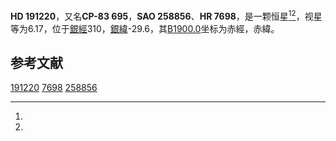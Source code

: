 {{Starbox begin
| name = HD 191220
}}
{{Starbox observe
| epoch = [[J2000.0|J2000.0]]
| constell = {{星座名待查}}<ref name=SIMBAD>{{cite web
 | url=http://simbad.u-strasbg.fr/simbad/sim-id?Ident=HR+7698
 | title =Pulsating variable Star
 | publisher=Centre de Données astronomiques de Strasbourg
 | work=SIMBAD
 | accessdate=2012-07-13}}</ref><ref name=DATA>{{cite web
 | url=http://vizier.u-strasbg.fr/viz-bin/VizieR-5?-out.add=.&-source=5050&-corr=PK=HR&-out.max=9999&HR=7698
 | title=VizieR Detailed Page
 | accessdate=2012-07-13
 | archive-date=2019-02-16
 | archive-url=https://web.archive.org/web/20190216094752/http://vizier.u-strasbg.fr/viz-bin/VizieR-5?-out.add=.&-source=5050&-corr=PK=HR&-out.max=9999&HR=7698
 | dead-url=no
 }}</ref>
| 星官 = 
| ra = {{RA|20|24|54.4}}<ref name=SIMBAD /><ref name=DATA />
| dec = {{DEC|-83|18|38}}<ref name=SIMBAD /><ref name=DATA />
| appmag_v = 6.17<ref name=SIMBAD /><ref name=DATA />
}}
{{Starbox character
| class = Am<ref name=SIMBAD /><ref name=DATA />
| b-v = 0.2<ref name=SIMBAD /><ref name=DATA />
| u-b = 0.13<ref name=SIMBAD /><ref name=DATA />
| r-i = <ref name=SIMBAD /><ref name=DATA />
| variable = 
}}
{{Starbox astrometry
| radial_v = 0.13
| prop_mo_ra = 0
| parallax = 
| p_error = 
}}
{{Starbox catalog
| names =CP-83 695，[[SAO星表|SAO]] 258856，[[HD星表|HD]] 191220，[[HR星表|HR]] 7698}}
{{Starbox reference |Simbad=HR+7698}}
{{Starbox end}}

'''HD 191220'''，又名'''CP-83 695'''，'''SAO 258856'''、'''HR 7698'''，是一颗恒星<ref name=SIMBAD /><ref name=DATA />，视星等为6.17，位于[[銀道座標系|銀經]]310，[[銀道座標系|銀緯]]-29.6，其[[B1900.0|B1900.0]]坐标为赤經{{RA|20|3|33.7}}，赤緯{{DEC|-83|-29.6|8}}。

== 参考文献 ==
{{reflist}}

{{star-stub}}

[[Category:HD和HDE天體|191220]]
[[Category:HR天體|7698]]
[[Category:SAO天體|258856]]